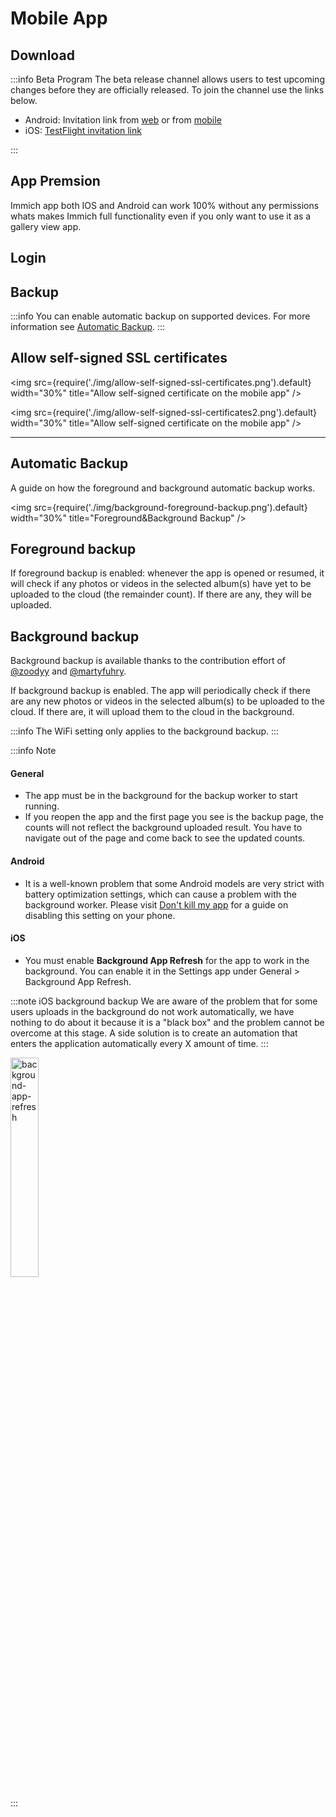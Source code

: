 
# Mobile App

## Download

<MobileAppDownload />

:::info Beta Program
The beta release channel allows users to test upcoming changes before they are officially released. To join the channel use the links below.

- Android: Invitation link from [web](https://play.google.com/store/apps/details?id=app.alextran.immich) or from [mobile](https://play.google.com/store/apps/details?id=app.alextran.immich)
- iOS: [TestFlight invitation link](https://testflight.apple.com/join/1vYsAa8P)

:::

## App Premsion

Immich app both IOS and Android can work 100% without any permissions whats makes Immich full functionality even if you only want to use it as a gallery view app.

## Login

<MobileAppLogin />

## Backup

<MobileAppBackup />

:::info
You can enable automatic backup on supported devices. For more information see [Automatic Backup](/docs/features/mobile-app#automatic-backup).
:::

## Allow self-signed SSL certificates

<img
  src={require('./img/allow-self-signed-ssl-certificates.png').default}
  width="30%"
  title="Allow self-signed certificate on the mobile app"
/>

<img
  src={require('./img/allow-self-signed-ssl-certificates2.png').default}
  width="30%"
  title="Allow self-signed certificate on the mobile app"
/>

---

## Automatic Backup

A guide on how the foreground and background automatic backup works.

<img src={require('./img/background-foreground-backup.png').default} width="30%" title="Foreground&Background Backup" />

## Foreground backup

If foreground backup is enabled: whenever the app is opened or resumed, it will check if any photos or videos in the selected album(s) have yet to be uploaded to the cloud (the remainder count). If there are any, they will be uploaded.

## Background backup

Background backup is available thanks to the contribution effort of [@zoodyy](https://github.com/zoodyy) and [@martyfuhry](https://github.com/martyfuhry).

If background backup is enabled. The app will periodically check if there are any new photos or videos in the selected album(s) to be uploaded to the cloud. If there are, it will upload them to the cloud in the background.

:::info
The WiFi setting only applies to the background backup.
:::

:::info Note

#### General

- The app must be in the background for the backup worker to start running.
- If you reopen the app and the first page you see is the backup page, the counts will not reflect the background uploaded result. You have to navigate out of the page and come back to see the updated counts.

#### Android

- It is a well-known problem that some Android models are very strict with battery optimization settings, which can cause a problem with the background worker. Please visit [Don't kill my app](https://dontkillmyapp.com/) for a guide on disabling this setting on your phone.

#### iOS

- You must enable **Background App Refresh** for the app to work in the background. You can enable it in the Settings app under General > Background App Refresh.

:::note iOS background backup
We are aware of the problem that for some users uploads in the background do not work automatically, we have nothing to do about it because it is a "black box" and the problem cannot be overcome at this stage. A side solution is to create an automation that enters the application automatically every X amount of time.
:::

<div style={{ textAlign: 'center' }}>
  <img src={require('./img/background-app-refresh.png').default} width="30%" title="background-app-refresh" />
</div>

:::
